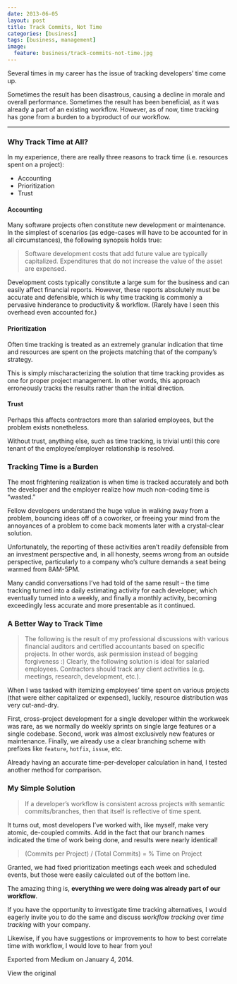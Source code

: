 ```yaml
---
date: 2013-06-05
layout: post
title: Track Commits, Not Time
categories: [business]
tags: [business, management]
image:
  feature: business/track-commits-not-time.jpg
---
```


Several times in my career has the issue of tracking developers’ time come up.

Sometimes the result has been disastrous, causing a decline in morale and overall performance. Sometimes the result has been beneficial, as it was already a part of an existing workflow. However, as of now, time tracking has gone from a burden to a byproduct of our workflow.

---

### Why Track Time at All?

In my experience, there are really three reasons to track time (i.e. resources spent on a project):

- Accounting
- Prioritization
- Trust

#### Accounting

Many software projects often constitute new development or maintenance. In the simplest of scenarios (as edge-cases will have to be accounted for in all circumstances), the following synopsis holds true:

> Software development costs that add future value are typically capitalized. Expenditures that do not increase the value of the asset are expensed.

Development costs typically constitute a large sum for the business and can easily affect financial reports. However, these reports absolutely must be accurate and defensible, which is why time tracking is commonly a pervasive hinderance to productivity & workflow. (Rarely have I seen this overhead even accounted for.)

#### Prioritization

Often time tracking is treated as an extremely granular indication that time and resources are spent on the projects matching that of the company’s strategy.

This is simply mischaracterizing the solution that time tracking provides as one for proper project management. In other words, this approach erroneously tracks the results rather than the initial direction.

#### Trust

Perhaps this affects contractors more than salaried employees, but the problem exists nonetheless.

Without trust, anything else, such as time tracking, is trivial until this core tenant of the employee/employer relationship is resolved.

### Tracking Time is a Burden

The most frightening realization is when time is tracked accurately and both the developer and the employer realize how much non-coding time is “wasted.”

Fellow developers understand the huge value in walking away from a problem, bouncing ideas off of a coworker, or freeing your mind from the annoyances of a problem to come back moments later with a crystal-clear solution.

Unfortunately, the reporting of these activities aren’t readily defensible from an investment perspective and, in all honesty, seems wrong from an outside perspective, particularly to a company who’s culture demands a seat being warmed from 8AM-5PM.

Many candid conversations I’ve had told of the same result – the time tracking turned into a daily estimating activity for each developer, which eventually turned into a weekly, and finally a monthly activity, becoming exceedingly less accurate and more presentable as it continued.

### A Better Way to Track Time

> The following is the result of my professional discussions with various financial auditors and certified accountants based on specific projects. In other words, ask permission instead of begging forgiveness :)
> Clearly, the following solution is ideal for salaried employees. Contractors should track any client activities (e.g. meetings, research, development, etc.).

When I was tasked with itemizing employees’ time spent on various projects (that were either capitalized or expensed), luckily, resource distribution was very cut-and-dry.

First, cross-project development for a single developer within the workweek was rare, as we normally do weekly sprints on single large features or a single codebase. Second, work was almost exclusively new features or maintenance. Finally, we already use a clear branching scheme with prefixes like `feature`, `hotfix`, `issue`, etc.

Already having an accurate time-per-developer calculation in hand, I tested another method for comparison.

### My Simple Solution

> If a developer’s workflow is consistent across projects with semantic commits/branches, then that itself is reflective of time spent.

It turns out, most developers I’ve worked with, like myself, make very atomic, de-coupled commits. Add in the fact that our branch names indicated the time of work being done, and results were nearly identical!

> (Commits per Project) / (Total Commits) = % Time on Project

Granted, we had fixed prioritization meetings each week and scheduled events, but those were easily calculated out of the bottom line.

The amazing thing is, **everything we were doing was already part of our workflow**.

If you have the opportunity to investigate time tracking alternatives, I would eagerly invite you to do the same and discuss _workflow tracking_ over _time tracking_ with your company.

Likewise, if you have suggestions or improvements to how to best correlate time with workflow, I would love to hear from you!

Exported from Medium on January 4, 2014.

View the original
